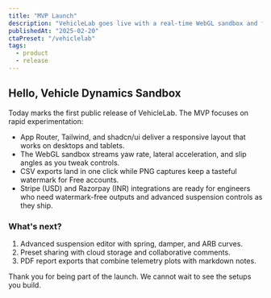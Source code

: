 ```yaml
---
title: "MVP Launch"
description: "VehicleLab goes live with a real-time WebGL sandbox and freemium plans."
publishedAt: "2025-02-20"
ctaPreset: "/vehiclelab"
tags:
  - product
  - release
---
```


## Hello, Vehicle Dynamics Sandbox

Today marks the first public release of VehicleLab. The MVP focuses on rapid experimentation:

- App Router, Tailwind, and shadcn/ui deliver a responsive layout that works on desktops and tablets.
- The WebGL sandbox streams yaw rate, lateral acceleration, and slip angles as you tweak controls.
- CSV exports land in one click while PNG captures keep a tasteful watermark for Free accounts.
- Stripe (USD) and Razorpay (INR) integrations are ready for engineers who need watermark-free outputs and advanced suspension controls as they ship.

### What's next?

1. Advanced suspension editor with spring, damper, and ARB curves.
2. Preset sharing with cloud storage and collaborative comments.
3. PDF report exports that combine telemetry plots with markdown notes.

Thank you for being part of the launch. We cannot wait to see the setups you build.

